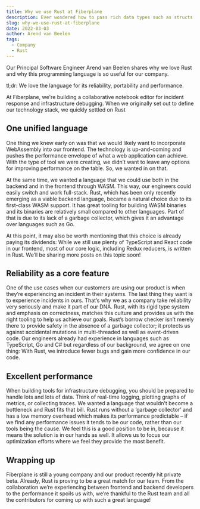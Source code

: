 ```yaml
---
title: Why we use Rust at Fiberplane
description: Ever wondered how to pass rich data types such as structs between a TypeScript and Rust WebAssembly module?
slug: why-we-use-rust-at-fiberplane
date: 2022-03-03
author: Arend van Beelen
tags:
  - Company
  - Rust 
---
```


Our Principal Software Engineer Arend van Beelen shares why we love Rust and why this programming language is so useful for our company.

tl;dr: We love the language for its reliability, portability and performance.

At Fiberplane, we're building a collaborative notebook editor for incident response and infrastructure debugging. When we originally set out to define our technology stack, we quickly settled on Rust

## One unified language

One thing we knew early on was that we would likely want to incorporate WebAssembly into our frontend. The technology is up-and-coming and pushes the performance envelope of what a web application can achieve. With the type of tool we were creating, we didn’t want to leave any options for improving performance on the table. So, we wanted in on that.

At the same time, we wanted a language that we could use both in the backend and in the frontend through WASM. This way, our engineers could easily switch and work full-stack. Rust, which has been only recently emerging as a viable backend language, became a natural choice due to its first-class WASM support. It has great tooling for building WASM binaries and its binaries are relatively small compared to other languages. Part of that is due to its lack of a garbage collector, which gives it an advantage over languages such as Go.

At this point, it may also be worth mentioning that this choice is already paying its dividends: While we still use plenty of TypeScript and React code in our frontend, most of our core logic, including Redux reducers, is written in Rust. We’ll be sharing more posts on this topic soon!

## Reliability as a core feature
One of the use cases when our customers are using our product is when they’re experiencing an incident in their systems. The last thing they want is to experience incidents in ours. That’s why we as a company take reliability very seriously and make it part of our DNA. Rust, with its rigid type system and emphasis on correctness, matches this culture and provides us with the right tooling to help us achieve our goals. Rust’s borrow checker isn’t merely there to provide safety in the absence of a garbage collector; it protects us against accidental mutations in multi-threaded as well as event-driven code. Our engineers already had experience in languages such as TypeScript, Go and C# but regardless of our background, we agree on one thing: With Rust, we introduce fewer bugs and gain more confidence in our code.

## Excellent performance
When building tools for infrastructure debugging, you should be prepared to handle lots and lots of data. Think of real-time logging, plotting graphs of metrics, or collecting traces. We wanted a language that wouldn’t become a bottleneck and Rust fits that bill. Rust runs without a ‘garbage collector’ and has a low memory overhead which makes its performance predictable – if we find any performance issues it tends to be our code, rather than our tools being the cause. We feel this is a good position to be in, because it means the solution is in our hands as well. It allows us to focus our optimization efforts where we feel they provide the most benefit.

## Wrapping up
Fiberplane is still a young company and our product recently hit private beta. Already, Rust is proving to be a great match for our team. From the collaboration we’re experiencing between frontend and backend developers to the performance it spoils us with, we’re thankful to the Rust team and all the contributors for coming up with such a great language!
